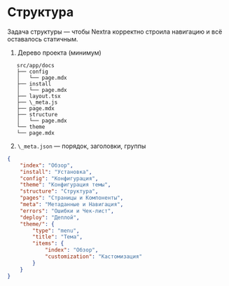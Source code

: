 
# Структура

Задача структуры — чтобы Nextra корректно строила навигацию и всё оставалось статичным.

1. Дерево проекта (минимум)

```
   src/app/docs
   ├── config
   │   └── page.mdx
   ├── install
   │   └── page.mdx
   ├── layout.tsx
   ├── \_meta.js
   ├── page.mdx
   ├── structure
   │   └── page.mdx
   └── theme
   └── page.mdx
```

2. `\_meta.json` — порядок, заголовки, группы

```json
{
	"index": "Обзор",
	"install": "Установка",
	"config": "Конфигурация",
	"theme": "Конфигурация темы",
	"structure": "Структура",
	"pages": "Страницы и Компоненты",
	"meta": "Метаданные и Навигация",
	"errors": "Ошибки и Чек-лист",
	"deploy": "Деплой",
	"theme/": {
		"type": "menu",
		"title": "Тема",
		"items": {
			"index": "Обзор",
			"customization": "Кастомизация"
		}
	}
}
```
